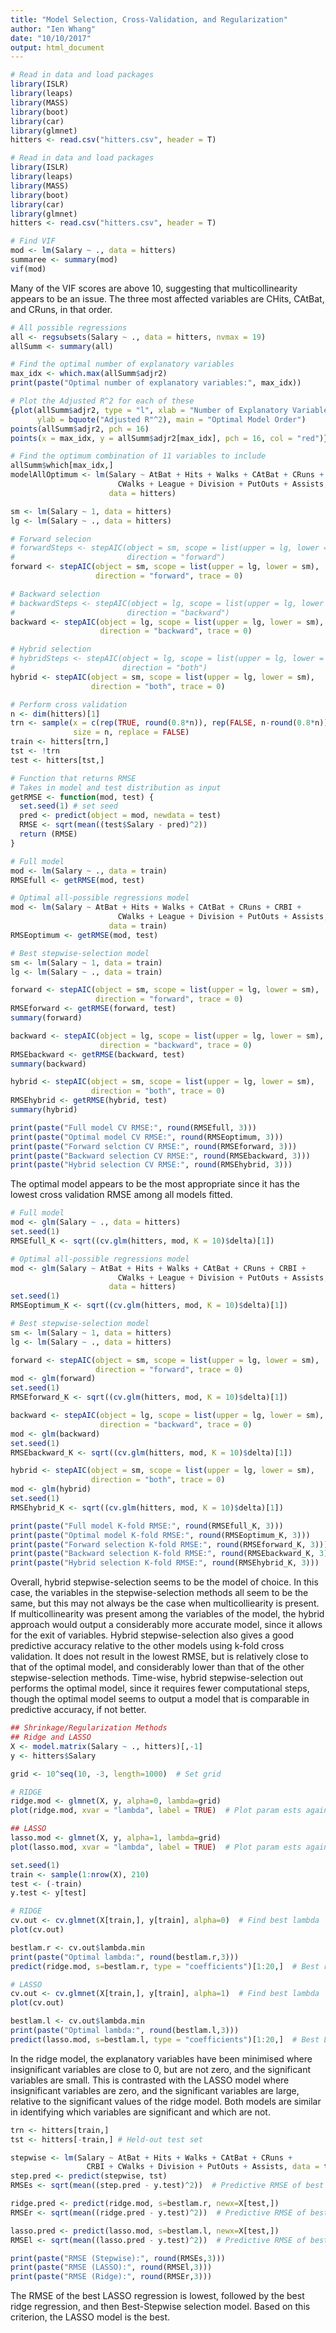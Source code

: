 ```yaml
---
title: "Model Selection, Cross-Validation, and Regularization"
author: "Ien Whang"
date: "10/10/2017"
output: html_document
---
```


```r
# Read in data and load packages
library(ISLR)
library(leaps)
library(MASS)
library(boot)
library(car)
library(glmnet)
hitters <- read.csv("hitters.csv", header = T)
```

```r
# Read in data and load packages
library(ISLR)
library(leaps)
library(MASS)
library(boot)
library(car)
library(glmnet)
hitters <- read.csv("hitters.csv", header = T)
```

```r
# Find VIF 
mod <- lm(Salary ~ ., data = hitters)
summaree <- summary(mod)
vif(mod)
```
Many of the VIF scores are above 10, suggesting that multicollinearity appears to be an issue. The three most affected variables are CHits, CAtBat, and CRuns, in that order.
\  
```r
# All possible regressions
all <- regsubsets(Salary ~ ., data = hitters, nvmax = 19)
allSumm <- summary(all)

# Find the optimal number of explanatory variables
max_idx <- which.max(allSumm$adjr2)
print(paste("Optimal number of explanatory variables:", max_idx))

# Plot the Adjusted R^2 for each of these 
{plot(allSumm$adjr2, type = "l", xlab = "Number of Explanatory Variables", 
      ylab = bquote("Adjusted R"^2), main = "Optimal Model Order")
points(allSumm$adjr2, pch = 16)
points(x = max_idx, y = allSumm$adjr2[max_idx], pch = 16, col = "red")}

# Find the optimum combination of 11 variables to include
allSumm$which[max_idx,]
modelAllOptimum <- lm(Salary ~ AtBat + Hits + Walks + CAtBat + CRuns + CRBI + 
                        CWalks + League + Division + PutOuts + Assists, 
                      data = hitters)

sm <- lm(Salary ~ 1, data = hitters)
lg <- lm(Salary ~ ., data = hitters)

# Forward selecion
# forwardSteps <- stepAIC(object = sm, scope = list(upper = lg, lower = sm),
#                         direction = "forward")
forward <- stepAIC(object = sm, scope = list(upper = lg, lower = sm), 
                   direction = "forward", trace = 0)

# Backward selection
# backwardSteps <- stepAIC(object = lg, scope = list(upper = lg, lower = sm),
#                         direction = "backward")
backward <- stepAIC(object = lg, scope = list(upper = lg, lower = sm), 
                    direction = "backward", trace = 0)

# Hybrid selection
# hybridSteps <- stepAIC(object = lg, scope = list(upper = lg, lower = sm),
#                        direction = "both")
hybrid <- stepAIC(object = sm, scope = list(upper = lg, lower = sm), 
                  direction = "both", trace = 0)

# Perform cross validation
n <- dim(hitters)[1]
trn <- sample(x = c(rep(TRUE, round(0.8*n)), rep(FALSE, n-round(0.8*n))), 
              size = n, replace = FALSE)
train <- hitters[trn,]
tst <- !trn 
test <- hitters[tst,]

# Function that returns RMSE
# Takes in model and test distribution as input
getRMSE <- function(mod, test) {
  set.seed(1) # set seed
  pred <- predict(object = mod, newdata = test)
  RMSE <- sqrt(mean((test$Salary - pred)^2))
  return (RMSE)
}

# Full model 
mod <- lm(Salary ~ ., data = train)
RMSEfull <- getRMSE(mod, test)

# Optimal all-possible regressions model
mod <- lm(Salary ~ AtBat + Hits + Walks + CAtBat + CRuns + CRBI + 
                        CWalks + League + Division + PutOuts + Assists, 
                      data = train)
RMSEoptimum <- getRMSE(mod, test)

# Best stepwise-selection model
sm <- lm(Salary ~ 1, data = train)
lg <- lm(Salary ~ ., data = train)

forward <- stepAIC(object = sm, scope = list(upper = lg, lower = sm), 
                   direction = "forward", trace = 0)
RMSEforward <- getRMSE(forward, test)
summary(forward)

backward <- stepAIC(object = lg, scope = list(upper = lg, lower = sm), 
                    direction = "backward", trace = 0)
RMSEbackward <- getRMSE(backward, test)
summary(backward)

hybrid <- stepAIC(object = sm, scope = list(upper = lg, lower = sm), 
                  direction = "both", trace = 0)
RMSEhybrid <- getRMSE(hybrid, test)
summary(hybrid)

print(paste("Full model CV RMSE:", round(RMSEfull, 3)))
print(paste("Optimal model CV RMSE:", round(RMSEoptimum, 3)))
print(paste("Forward selction CV RMSE:", round(RMSEforward, 3)))
print(paste("Backward selection CV RMSE:", round(RMSEbackward, 3)))
print(paste("Hybrid selection CV RMSE:", round(RMSEhybrid, 3)))
```
The optimal model appears to be the most appropriate since it has the lowest cross validation RMSE among all models fitted.    

```r
# Full model 
mod <- glm(Salary ~ ., data = hitters)
set.seed(1)
RMSEfull_K <- sqrt((cv.glm(hitters, mod, K = 10)$delta)[1])

# Optimal all-possible regressions model
mod <- glm(Salary ~ AtBat + Hits + Walks + CAtBat + CRuns + CRBI + 
                        CWalks + League + Division + PutOuts + Assists, 
                      data = hitters)
set.seed(1)
RMSEoptimum_K <- sqrt((cv.glm(hitters, mod, K = 10)$delta)[1])

# Best stepwise-selection model
sm <- lm(Salary ~ 1, data = hitters)
lg <- lm(Salary ~ ., data = hitters)

forward <- stepAIC(object = sm, scope = list(upper = lg, lower = sm), 
                   direction = "forward", trace = 0)
mod <- glm(forward)
set.seed(1)
RMSEforward_K <- sqrt((cv.glm(hitters, mod, K = 10)$delta)[1])

backward <- stepAIC(object = lg, scope = list(upper = lg, lower = sm), 
                    direction = "backward", trace = 0)
mod <- glm(backward)
set.seed(1)
RMSEbackward_K <- sqrt((cv.glm(hitters, mod, K = 10)$delta)[1])

hybrid <- stepAIC(object = sm, scope = list(upper = lg, lower = sm), 
                  direction = "both", trace = 0)
mod <- glm(hybrid)
set.seed(1)
RMSEhybrid_K <- sqrt((cv.glm(hitters, mod, K = 10)$delta)[1])

print(paste("Full model K-fold RMSE:", round(RMSEfull_K, 3)))
print(paste("Optimal model K-fold RMSE:", round(RMSEoptimum_K, 3)))
print(paste("Forward selection K-fold RMSE:", round(RMSEforward_K, 3)))
print(paste("Backward selection K-fold RMSE:", round(RMSEbackward_K, 3)))
print(paste("Hybrid selection K-fold RMSE:", round(RMSEhybrid_K, 3)))
```
Overall, hybrid stepwise-selection seems to be the model of choice. In this case, the variables in the stepwise-selection methods all seem to be the same, but this may not always be the case when multicolliearity is present. If multicollinearity was present among the variables of the model, the hybrid approach would output a considerably more accurate model, since it allows for the exit of variables. Hybrid stepwise-selection also gives a good predictive accuracy relative to the other models using k-fold cross validation. It does not result in the lowest RMSE, but is relatively close to that of the optimal model, and considerably lower than that of the other stepwise-selection methods. Time-wise, hybrid stepwise-selection out performs the optimal model, since it requires fewer computational steps, though the optimal model seems to output a model that is comparable in predictive accuracy, if not better.   

```r
## Shrinkage/Regularization Methods
## Ridge and LASSO
X <- model.matrix(Salary ~ ., hitters)[,-1]
y <- hitters$Salary

grid <- 10^seq(10, -3, length=1000)  # Set grid

# RIDGE
ridge.mod <- glmnet(X, y, alpha=0, lambda=grid)
plot(ridge.mod, xvar = "lambda", label = TRUE)  # Plot param ests against lambda

## LASSO
lasso.mod <- glmnet(X, y, alpha=1, lambda=grid)
plot(lasso.mod, xvar = "lambda", label = TRUE)  # Plot param ests against lambda
```

```r
set.seed(1)  
train <- sample(1:nrow(X), 210)
test <- (-train)
y.test <- y[test]

# RIDGE
cv.out <- cv.glmnet(X[train,], y[train], alpha=0)  # Find best lambda
plot(cv.out)

bestlam.r <- cv.out$lambda.min
print(paste("Optimal lambda:", round(bestlam.r,3)))
predict(ridge.mod, s=bestlam.r, type = "coefficients")[1:20,]  # Best ridge regression model

# LASSO
cv.out <- cv.glmnet(X[train,], y[train], alpha=1)  # Find best lambda
plot(cv.out)

bestlam.l <- cv.out$lambda.min
print(paste("Optimal lambda:", round(bestlam.l,3)))
predict(lasso.mod, s=bestlam.l, type = "coefficients")[1:20,]  # Best LASSO regression model
```
In the ridge model, the explanatory variables have been minimised where insignificant variables are close to 0, but are not zero, and the significant variables are small. This is contrasted with the LASSO model where insignificant variables are zero, and the significant variables are large, relative to the significant values of the ridge model. Both models are similar in identifying which variables are significant and which are not.    

```r
trn <- hitters[train,]
tst <- hitters[-train,] # Held-out test set

stepwise <- lm(Salary ~ AtBat + Hits + Walks + CAtBat + CRuns + 
                 CRBI + CWalks + Division + PutOuts + Assists, data = trn)
step.pred <- predict(stepwise, tst)
RMSEs <- sqrt(mean((step.pred - y.test)^2))  # Predictive RMSE of best stepwise model

ridge.pred <- predict(ridge.mod, s=bestlam.r, newx=X[test,])
RMSEr <- sqrt(mean((ridge.pred - y.test)^2))  # Predictive RMSE of best ridge model

lasso.pred <- predict(lasso.mod, s=bestlam.l, newx=X[test,])
RMSEl <- sqrt(mean((lasso.pred - y.test)^2))  # Predictive RMSE of best LASSO model

print(paste("RMSE (Stepwise):", round(RMSEs,3)))
print(paste("RMSE (LASSO):", round(RMSEl,3)))
print(paste("RMSE (Ridge):", round(RMSEr,3)))
```
The RMSE of the best LASSO regression is lowest, followed by the best ridge regression, and then Best-Stepwise selection model. Based on this criterion, the LASSO model is the best.
